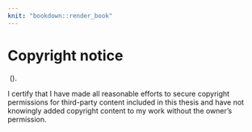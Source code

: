 ```yaml
---
knit: "bookdown::render_book"
---
```


# Copyright notice {-}

\textcopyright { } \authorname\ (\number\the\year). 

I certify that I have made all reasonable efforts to secure copyright permissions for third-party content included in this thesis and have not knowingly added copyright content to my work without the owner's permission.

\newpage
